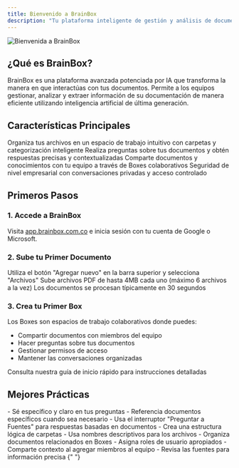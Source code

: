 ```yaml
---
title: Bienvenido a BrainBox
description: "Tu plataforma inteligente de gestión y análisis de documentos"
---
```


<img src="/images/Introduccion.png" alt="Bienvenida a BrainBox" />

## ¿Qué es BrainBox?

BrainBox es una plataforma avanzada potenciada por IA que transforma la manera en que interactúas con tus documentos. Permite a los equipos gestionar, analizar y extraer información de su documentación de manera eficiente utilizando inteligencia artificial de última generación.

## Características Principales

<CardGroup cols={2}>
  <Card title="Gestión Inteligente" icon="folder-tree">
    Organiza tus archivos en un espacio de trabajo intuitivo con carpetas y
    categorización inteligente
  </Card>
  <Card title="Análisis con IA" icon="brain-circuit">
    Realiza preguntas sobre tus documentos y obtén respuestas precisas y
    contextualizadas
  </Card>
  <Card title="Colaboración en Equipo" icon="users-gear">
    Comparte documentos y conocimientos con tu equipo a través de Boxes
    colaborativos
  </Card>
  <Card title="Seguro y Privado" icon="shield-check">
    Seguridad de nivel empresarial con conversaciones privadas y acceso
    controlado
  </Card>
</CardGroup>

## Primeros Pasos

### 1. Accede a BrainBox

Visita [app.brainbox.com.co](https://app.brainbox.com.co) e inicia sesión con tu cuenta de Google o Microsoft.

### 2. Sube tu Primer Documento

<Steps>
  <Step title="Haz clic en Agregar Nuevo">
    Utiliza el botón "Agregar nuevo" en la barra superior y selecciona
    "Archivos"
  </Step>
  <Step title="Selecciona Documentos">
    Sube archivos PDF de hasta 4MB cada uno (máximo 6 archivos a la vez)
  </Step>
  <Step title="Espera el Procesamiento">
    Los documentos se procesan típicamente en 30 segundos
  </Step>
</Steps>

### 3. Crea tu Primer Box

Los Boxes son espacios de trabajo colaborativos donde puedes:

- Compartir documentos con miembros del equipo
- Hacer preguntas sobre tus documentos
- Gestionar permisos de acceso
- Mantener las conversaciones organizadas

<Card title="¿Listo para profundizar?" icon="arrow-right" href="/es/quickstart">
  Consulta nuestra guía de inicio rápido para instrucciones detalladas
</Card>

## Mejores Prácticas

<AccordionGroup>
  <Accordion title="Preguntas Efectivas">
    - Sé específico y claro en tus preguntas - Referencia documentos específicos
    cuando sea necesario - Usa el interruptor "Preguntar a Fuentes" para
    respuestas basadas en documentos
  </Accordion>
  <Accordion title="Organización de Documentos">
    - Crea una estructura lógica de carpetas - Usa nombres descriptivos para los
    archivos - Organiza documentos relacionados en Boxes
  </Accordion>
  <Accordion title="Colaboración en Equipo">
    - Asigna roles de usuario apropiados - Comparte contexto al agregar miembros
    al equipo - Revisa las fuentes para información precisa
  </Accordion>
</AccordionGroup>{" "}
